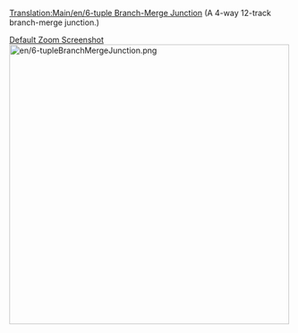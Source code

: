 [[Translation:Main/en/6-tuple Branch-Merge Junction]]
(A 4-way 12-track branch-merge junction.)

[http://www.tt-forums.net/download/file.php?id=166665 Default Zoom Screenshot]
[[File:en/6-tupleBranchMergeJunction.png|thumb|center|500px]]